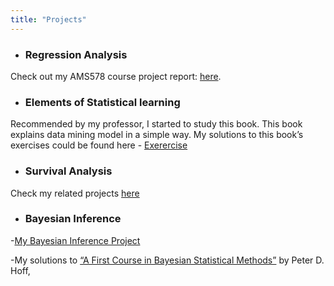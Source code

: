 ```yaml
---
title: "Projects"
---
```


* ### Regression Analysis

Check out my AMS578 course project report: [here](files/Project_Report.pdf).

* ### Elements of Statistical learning

Recommended by my professor, I started to study this book. This book explains data mining model in a simple way.
My solutions to this book's exercises could be found here
- [Exerercise](ESL.html)


* ### Survival Analysis

Check my related projects [here](https://github.com/Shengnany/Survival-Analysis)


* ### Bayesian Inference

-[My Bayesian Inference Project](https://github.com/Shengnany/Bayesian-Inference)

-My solutions to ["A First Course in Bayesian Statistical Methods"](C3-solutions-hoff.html) by Peter D. Hoff, 
